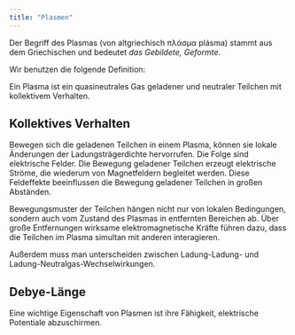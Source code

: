```yaml
---
title: "Plasmen"
---
```


Der Begriff des Plasmas (von altgriechisch πλάσμα plásma) stammt aus dem Griechischen und bedeutet *das Gebildete, Geformte*.

Wir benutzen die folgende Definition:

::: callout-important
Ein Plasma ist ein quasineutrales Gas geladener und neutraler Teilchen mit kollektivem Verhalten.
:::

## Kollektives Verhalten

Bewegen sich die geladenen Teilchen in einem Plasma, können sie lokale Änderungen der Ladungsträgerdichte hervorrufen. Die Folge sind elektrische Felder. Die Bewegung geladener Teilchen erzeugt elektrische Ströme, die wiederum von Magnetfeldern begleitet werden. Diese Feldeffekte beeinflussen die Bewegung geladener Teilchen in großen Abständen.

Bewegungsmuster der Teilchen hängen nicht nur von lokalen Bedingungen, sondern auch vom Zustand des Plasmas in entfernten Bereichen ab. Über große Entfernungen wirksame elektromagnetische Kräfte führen dazu, dass die Teilchen im Plasma simultan mit anderen interagieren.

Außerdem muss man unterscheiden zwischen Ladung-Ladung- und Ladung-Neutralgas-Wechselwirkungen.

## Debye-Länge

Eine wichtige Eigenschaft von Plasmen ist ihre Fähigkeit, elektrische Potentiale abzuschirmen.
